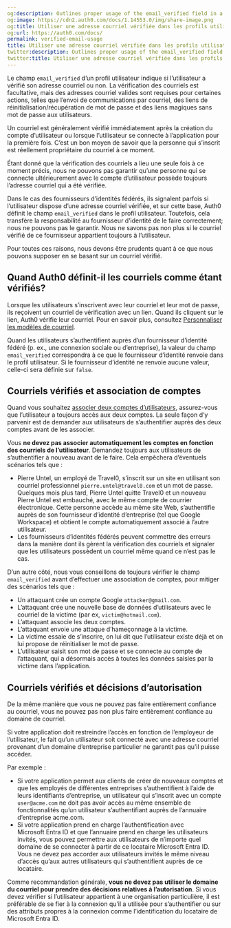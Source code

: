 ```yaml
---
og:description: Outlines proper usage of the email_verified field in a user profile.
og:image: https://cdn2.auth0.com/docs/1.14553.0/img/share-image.png
og:title: Utiliser une adresse courriel vérifiée dans les profils utilisateurs
og:url: https://auth0.com/docs/
permalink: verified-email-usage
title: Utiliser une adresse courriel vérifiée dans les profils utilisateurs
twitter:description: Outlines proper usage of the email_verified field in a user profile.
twitter:title: Utiliser une adresse courriel vérifiée dans les profils utilisateurs
---
```


Le champ `email_verified` d’un profil utilisateur indique si l’utilisateur a vérifié son adresse courriel ou non. La vérification des courriels est facultative, mais des adresses courriel valides sont requises pour certaines actions, telles que l’envoi de communications par courriel, des liens de réinitialisation/récupération de mot de passe et des liens magiques sans mot de passe aux utilisateurs.

Un courriel est généralement vérifié immédiatement après la création du compte d’utilisateur ou lorsque l’utilisateur se connecte à l’application pour la première fois. C’est un bon moyen de savoir que la personne qui s’inscrit est réellement propriétaire du courriel à ce moment.

Étant donné que la vérification des courriels a lieu une seule fois à ce moment précis, nous ne pouvons pas garantir qu’une personne qui se connecte ultérieurement avec le compte d’utilisateur possède toujours l’adresse courriel qui a été vérifiée.

Dans le cas des fournisseurs d’identités fédérés, ils signalent parfois si l’utilisateur dispose d’une adresse courriel vérifiée, et sur cette base, Auth0 définit le champ `email_verified` dans le profil utilisateur. Toutefois, cela transfère la responsabilité au fournisseur d’identité de le faire correctement; nous ne pouvons pas le garantir. Nous ne savons pas non plus si le courriel vérifié de ce fournisseur appartient toujours à l’utilisateur.

Pour toutes ces raisons, nous devons être prudents quant à ce que nous pouvons supposer en se basant sur un courriel vérifié.

## Quand Auth0 définit-il les courriels comme étant vérifiés?

Lorsque les utilisateurs s’inscrivent avec leur courriel et leur mot de passe, ils reçoivent un courriel de vérification avec un lien. Quand ils cliquent sur le lien, Auth0 vérifie leur courriel. Pour en savoir plus, consultez [Personnaliser les modèles de courriel](/brand-and-customize/email/customize-email-templates).

Quand les utilisateurs s’authentifient auprès d’un fournisseur d’identité fédéré (p. ex., une connexion sociale ou d’entreprise), la valeur du champ `email_verified` correspondra à ce que le fournisseur d’identité renvoie dans le profil utilisateur. Si le fournisseur d’identité ne renvoie aucune valeur, celle-ci sera définie sur `false`.

## Courriels vérifiés et association de comptes

Quand vous souhaitez [associer deux comptes d’utilisateurs](/users/user-account-linking), assurez-vous que l’utilisateur a toujours accès aux deux comptes. La seule façon d’y parvenir est de demander aux utilisateurs de s’authentifier auprès des deux comptes avant de les associer.

Vous **ne devez pas associer automatiquement les comptes en fonction des courriels de l’utilisateur**. Demandez toujours aux utilisateurs de s’authentifier à nouveau avant de le faire. Cela empêchera d’éventuels scénarios tels que :

* Pierre Untel, un employé de Travel0, s’inscrit sur un site en utilisant son courriel professionnel `pierre.untel@travel0.com` et un mot de passe. Quelques mois plus tard, Pierre Untel quitte Travel0 et un nouveau Pierre Untel est embauché, avec le même compte de courrier électronique. Cette personne accède au même site Web, s’authentifie auprès de son fournisseur d’identité d’entreprise (tel que Google Workspace) et obtient le compte automatiquement associé à l’autre utilisateur.
* Les fournisseurs d’identités fédérés peuvent commettre des erreurs dans la manière dont ils gèrent la vérification des courriels et signaler que les utilisateurs possèdent un courriel même quand ce n’est pas le cas.

D’un autre côté, nous vous conseillons de toujours vérifier le champ `email_verified` avant d’effectuer une association de comptes, pour mitiger des scénarios tels que :

* Un attaquant crée un compte Google `attacker@gmail.com`.
* L’attaquant crée une nouvelle base de données d’utilisateurs avec le courriel de la victime (par ex, `victim@hotmail.com`).
* L’attaquant associe les deux comptes.
* L’attaquant envoie une attaque d’hameçonnage à la victime.
* La victime essaie de s’inscrire, on lui dit que l’utilisateur existe déjà et on lui propose de réinitialiser le mot de passe.
* L’utilisateur saisit son mot de passe et se connecte au compte de l’attaquant, qui a désormais accès à toutes les données saisies par la victime dans l’application.

## Courriels vérifiés et décisions d’autorisation

De la même manière que vous ne pouvez pas faire entièrement confiance au courriel, vous ne pouvez pas non plus faire entièrement confiance au domaine de courriel.

Si votre application doit restreindre l’accès en fonction de l’employeur de l’utilisateur, le fait qu’un utilisateur soit connecté avec une adresse courriel provenant d’un domaine d’entreprise particulier ne garantit pas qu’il puisse accéder.

Par exemple :

* Si votre application permet aux clients de créer de nouveaux comptes et que les employés de différentes entreprises s’authentifient à l’aide de leurs identifiants d’entreprise, un utilisateur qui s’inscrit avec un compte `user@acme.com` ne doit pas avoir accès au même ensemble de fonctionnalités qu’un utilisateur s’authentifiant auprès de l’annuaire d’entreprise acme.com.
* Si votre application prend en charge l’authentification avec Microsoft Entra ID et que l’annuaire prend en charge les utilisateurs invités, vous pouvez permettre aux utilisateurs de n’importe quel domaine de se connecter à partir de ce locataire Microsoft Entra ID. Vous ne devez pas accorder aux utilisateurs invités le même niveau d’accès qu’aux autres utilisateurs qui s’authentifient auprès de ce locataire.

Comme recommandation générale, **vous ne devez pas utiliser le domaine du courriel pour prendre des décisions relatives à l’autorisation**. Si vous devez vérifier si l’utilisateur appartient à une organisation particulière, il est préférable de se fier à la connexion qu’il a utilisée pour s’authentifier ou sur des attributs propres à la connexion comme l’identification du locataire de Microsoft Entra ID.